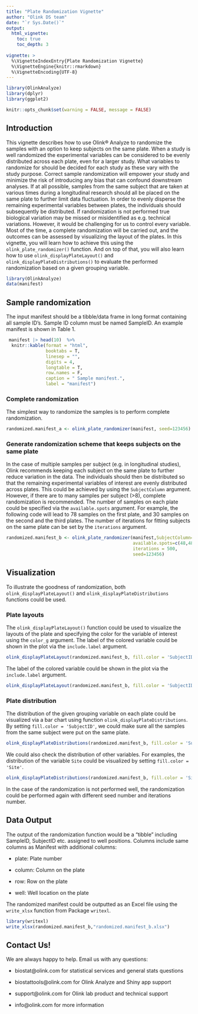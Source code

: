 ---
title: "Plate Randomization Vignette"
author: "Olink DS team"
date: "`r Sys.Date()`"
output: 
  html_vignette:
    toc: true
    toc_depth: 3
    
vignette: >
  %\VignetteIndexEntry{Plate Randomization Vignette}
  %\VignetteEngine{knitr::rmarkdown}
  %\VignetteEncoding{UTF-8}
---
```{r, echo=FALSE,message=FALSE}
library(OlinkAnalyze)
library(dplyr)
library(ggplot2)
```

```{r setup, include=FALSE} 
knitr::opts_chunk$set(warning = FALSE, message = FALSE) 
```

## Introduction

This vignette describes how to use Olink® Analyze to randomize the samples with an option to keep subjects on the same plate. When a study is well randomized the experimental variables can be considered to be evenly distributed across each plate, even for a larger study. What variables to randomize for should be decided for each study as these vary with the study purpose. Correct sample randomization will empower your study and minimize the risk of introducing any bias that can confound downstream analyses. If at all possible, samples from the same subject that are taken at various times during a longitudinal research should all be placed on the same plate to further limit data fluctuation. In order to evenly disperse the remaining experimental variables between plates, the individuals should subsequently be distributed. If randomization is not performed true biological variation may be missed or misidentified as e.g. technical variations. However, it would be challenging for us to control every variable. Most of the time, a complete randomization will be carried out, and the outcomes can be assessed by visualizing the layout of the plates. In this vignette, you will learn how to achieve this using the `olink_plate_randomizer()` function. And on top of that, you will also learn how to use `olink_displayPlateLayout()` and `olink_displayPlateDistributions()` to evaluate the performed randomization based on a given grouping variable.


```{r Outlier_data, include=FALSE}
library(OlinkAnalyze)
data(manifest)
```


## Sample randomization

The input manifest should be a tibble/data frame in long format containing all sample ID's. Sample ID column must be named SampleID. An example manifest is shown in Table 1. 

```{r manifest, echo = F, message=FALSE}
 manifest |> head(10)  %>% 
  knitr::kable(format = "html",
               booktabs = T,
               linesep = "",
               digits = 4,
               longtable = T,
               row.names = F,
               caption = " Sample manifest.",
               label = "manifest")
```


### Complete randomization

The simplest way to randomize the samples is to perform complete randomization.

```{r complete_randomization, message=FALSE, warning=FALSE,results='hide'}
randomized.manifest_a <- olink_plate_randomizer(manifest, seed=123456)
```


### Generate randomization scheme that keeps subjects on the same plate

In the case of multiple samples per subject (e.g. in longitudinal studies), Olink recommends keeping each subject on the same plate to further reduce variation in the data. The individuals should then be distributed so that the remaining experimental variables of interest are evenly distributed across plates. This could be achieved by using the `SubjectColumn` argument. However, if there are to many samples per subject (>8), complete randomization is recommended. The number of samples on each plate could be specified via the `available.spots` argument. For example, the following code will lead to 78 samples on the first plate, and 30 samples on the second and the third plates. The number of iterations for fitting subjects on the same plate can be set by the `iterations` argument.


```{r subjects_randomization, message=FALSE,results='hide'}
randomized.manifest_b <- olink_plate_randomizer(manifest,SubjectColumn="SubjectID", 
                                                available.spots=c(48,48,42), 
                                                iterations = 500,
                                                seed=123456)
```

## Visualization

To illustrate the goodness of randomization, both `olink_displayPlateLayout()` and `olink_displayPlateDistributions` functions could be used.

### Plate layouts

The `olink_displayPlateLayout()` function could be used to visualize the layouts of the plate and specifying the color for the variable of interest using the `color_g` argument. The label of the colored variable could be shown in the plot via the `include.label` argument.

```{r, fig.height = 8, fig.width = 8, fig.align = "center"}
olink_displayPlateLayout(randomized.manifest_b, fill.color = 'SubjectID', include.label = FALSE)
```

The label of the colored variable could be shown in the plot via the `include.label` argument.

```{r,fig.height = 8, fig.width = 8, fig.align = "center"}
olink_displayPlateLayout(randomized.manifest_b, fill.color = 'SubjectID', include.label = TRUE)
```

### Plate distribution

The distribution of the given grouping variable on each plate could be visualized via a bar chart using function `olink_displayPlateDistributions`. By setting `fill.color = 'SubjectID'`, we could make sure all the samples from the same subject were put on the same plate. 

```{r,fig.height = 8, fig.width = 8, fig.align = "center"}
olink_displayPlateDistributions(randomized.manifest_b, fill.color = 'SubjectID')
```

We could also check the distribution of other variables. For examples, the distribution of the variable `Site` could be visualized by setting `fill.color = 'Site'`. 

```{r,fig.height = 8, fig.width = 8, fig.align = "center"}
olink_displayPlateDistributions(randomized.manifest_b, fill.color = 'Site')
```

In the case of the randomization is not performed well, the randomization could be performed again with different seed number and iterations number. 

## Data Output

The output of the randomization function would be a "tibble" including SampleID, SubjectID etc. assigned to well positions. Columns include same columns as Manifest with additional columns:

  - plate: Plate number

  - column: Column on the plate

  - row: Row on the plate

  - well: Well location on the plate

The randomized manifest could be outputted as an Excel file using the `write_xlsx` function from Package `writexl`.

```{r, eval = FALSE}
library(writexl)
write_xlsx(randomized.manifest_b,"randomized.manifest_b.xlsx")
```


## Contact Us!

We are always happy to help. Email us with any questions:

-   biostat\@olink.com for statistical services and general stats questions

-   biostattools\@olink.com for Olink Analyze and Shiny app support

-   support\@olink.com for Olink lab product and technical support

-   info\@olink.com for more information



